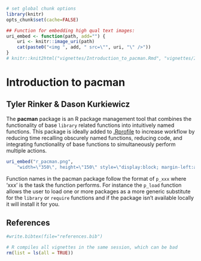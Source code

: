 <!--
%\VignetteEngine{knitr}
%\VignetteIndexEntry{A Markdown Vignette with knitr}
-->

```r
# set global chunk options
library(knitr)
opts_chunk$set(cache=FALSE)

## Function for embedding high qual text images:
uri_embed <- function(path, add="") {
    uri <- knitr::image_uri(path)
    cat(paste0("<img ", add, " src=\"", uri, "\" />"))
}
# knitr::knit2html("vignettes/Introduction_to_pacman.Rmd", "vignettes/Introduction_to_pacman.html")
```

# Introduction to pacman
## Tyler Rinker & Dason Kurkiewicz

The **pacman** package is an R package management tool that combines the functionality of base `library` related functions into intuitively named functions.  This package is ideally added to [.Rprofile](http://stat.ethz.ch/R-manual/R-patched/library/base/html/Startup.html) to increase workflow by reducing time recalling obscurely named functions, reducing code, and integrating functionality of base functions to simultaneously perform multiple actions.  


```r
uri_embed("r_pacman.png", 
    "width=\"350\", height=\"150\" style=\"display:block; margin-left:auto; margin-right:auto;\"")
```

Function names in the pacman package follow the format of `p_xxx` where 'xxx' is the task the function performs.  For instance the `p_load` function allows the user to load one or more packages as a more generic substitute for the `library` or `require` functions and if the package isn't available locally it will install it for you.




## References
```r
#write.bibtex(file="references.bib")
```

```r
# R compiles all vignettes in the same session, which can be bad
rm(list = ls(all = TRUE))
```
